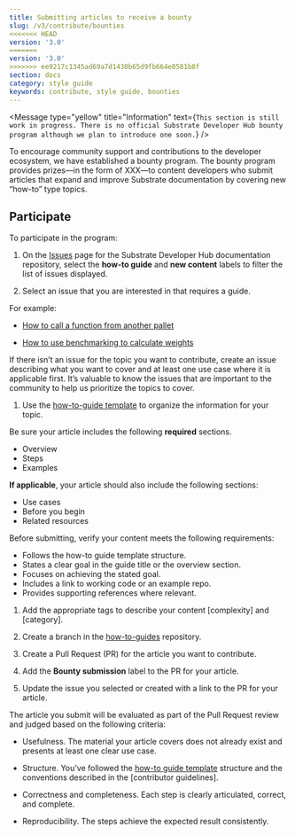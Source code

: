 ```yaml
---
title: Submitting articles to receive a bounty
slug: /v3/contribute/bounties
<<<<<<< HEAD
version: '3.0' 
=======
version: '3.0'
>>>>>>> ee9217c1345ad69a7d1430b65d9fb664e0581b8f
section: docs
category: style guide
keywords: contribute, style guide, bounties
---
```


<Message
  type="yellow"
  title="Information"
  text={`This section is still work in progress. There is no official Substrate Developer
Hub bounty program although we plan to introduce one soon.`}
/>

To encourage community support and contributions to the developer ecosystem, we have established a bounty program.
The bounty program provides prizes—in the form of XXX—to content developers who submit articles that expand and improve
Substrate documentation by covering new “how-to” type topics.

## Participate

To participate in the program:

1. On the [Issues](https://github.com/substrate-developer-hub/substrate-docs/issues) page for
   the Substrate Developer Hub documentation repository, select the **how-to guide** and **new content**
   labels to filter the list of issues displayed.

1. Select an issue that you are interested in that requires a guide.

For example:

- [How to call a function from another pallet](https://github.com/substrate-developer-hub/substrate-docs/issues/75)

- [How to use benchmarking to calculate weights](https://github.com/substrate-developer-hub/substrate-docs/issues/88)

If there isn’t an issue for the topic you want to contribute, create an issue describing what you want to cover and at
least one use case where it is applicable first. It’s valuable to know the issues that are important to the community
to help us prioritize the topics to cover.

1. Use the [how-to-guide template](https://github.com/substrate-developer-hub/substrate-docs/blob/main/static/assets/contribute-templates/how-to-template.md) to organize the information for your topic.

Be sure your article includes the following **required** sections.

- Overview
- Steps
- Examples

**If applicable**, your article should also include the following sections:

- Use cases
- Before you begin
- Related resources

Before submitting, verify your content meets the following requirements:

- Follows the how-to guide template structure.
- States a clear goal in the guide title or the overview section.
- Focuses on achieving the stated goal.
- Includes a link to working code or an example repo.
- Provides supporting references where relevant.

1. Add the appropriate tags to describe your content [complexity] and [category].

1. Create a branch in the [how-to-guides](https://github.com/substrate-developer-hub/substrate-docs/tree/main/v3/how-to-guides) repository.

1. Create a Pull Request (PR) for the article you want to contribute.

1. Add the **Bounty submission** label to the PR for your article.

1. Update the issue you selected or created with a link to the PR for your article.

The article you submit will be evaluated as part of the Pull Request review and judged based on the following criteria:

- Usefulness. The material your article covers does not already exist and presents at least one clear use case.

- Structure. You’ve followed the [how-to guide template](https://github.com/substrate-developer-hub/substrate-docs/blob/main/static/assets/contribute-templates/how-to-template.md) structure and the conventions described in the [contributor guidelines].

- Correctness and completeness. Each step is clearly articulated, correct, and complete.

- Reproducibility. The steps achieve the expected result consistently.

